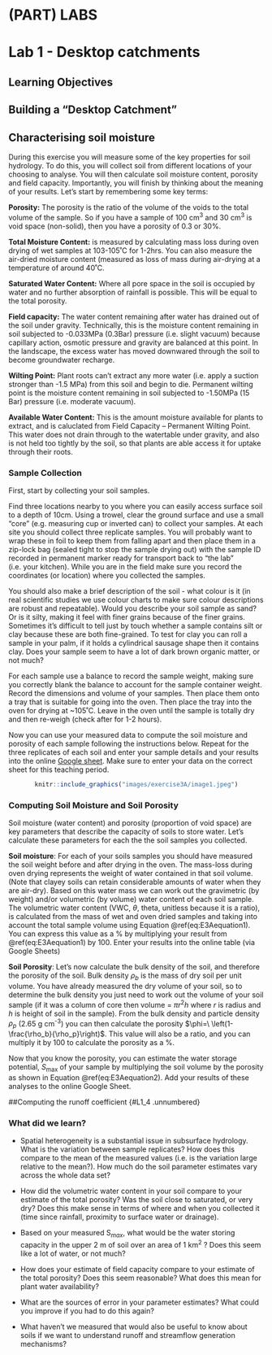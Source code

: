 # (PART) LABS {.unnumbered}

# Lab 1 - Desktop catchments {#L1 .unnumbered}

## Learning Objectives {#L1_1 .unnumbered}


## Building a "Desktop Catchment" {#L1_2 .unnumbered}



## Characterising soil moisture {#L1_3 .unnumbered}

During this exercise you will measure some of the key properties for soil hydrology. To do this, you will collect soil from different locations of your choosing to analyse. You will then calculate soil moisture content, porosity and field capacity. Importantly, you will finish by thinking about the meaning of your results. Let's start by remembering some key terms:

**Porosity:** The porosity is the ratio of the volume of the voids to the total volume of the sample. So if you have a sample of 100 cm^3^ and 30 cm^3^ is void space (non-solid), then you have a porosity of 0.3 or 30%.

**Total Moisture Content:** is measured by calculating mass loss during oven drying of wet samples at 103-105˚C for 1-2hrs. You can also measure the air-dried moisture content (measured as loss of mass during air-drying at a temperature of around 40˚C.

**Saturated Water Content:** Where all pore space in the soil is occupied by water and no further absorption of rainfall is possible. This will be equal to the total porosity.

**Field capacity:** The water content remaining after water has drained out of the soil under gravity. Technically, this is the moisture content remaining in soil subjected to -0.033MPa (0.3Bar) pressure (i.e. slight vacuum) because capillary action, osmotic pressure and gravity are balanced at this point. In the landscape, the excess water has moved downwared through the soil to become groundwater recharge.

**Wilting Point:**  Plant roots can’t extract any more water (i.e. apply a suction stronger than -1.5 MPa) from this soil and begin to die. Permanent wilting point is the moisture content remaining in soil subjected to -1.50MPa (15 Bar) pressure (i.e. moderate vacuum). 

**Available Water Content:** This is the amount moisture available for plants to extract, and is caluclated from Field Capacity – Permanent Wilting Point. This water does not drain through to the watertable under gravity, and also is not held too tightly by the soil, so that plants are able access it for uptake through their roots.  

### Sample Collection {#E3A_1 .unnumbered}

First, start by collecting your soil samples. 

Find three locations nearby to you where you can easily access surface soil to a depth of 10cm. Using a trowel, clear the ground surface and use a small "core" (e.g. measuring cup or inverted can) to collect your samples. At each site you should collect three replicate samples. You will probably want to wrap these in foil to keep them from falling apart and then place them in a zip-lock bag (sealed tight to stop the sample drying out) with the sample ID recorded in permanent marker ready for transport back to "the lab" (i.e. your kitchen). While you are in the field make sure you record the coordinates (or location) where you collected the samples.

You should also make a brief description of the soil - what colour is it (in real scientific studies we use colour charts to make sure colour descriptions are robust and repeatable). Would you describe your soil sample as sand? Or is it silty, making it feel with finer grains because of the finer grains. Sometimes it's difficult to tell just by touch whether a sample contains silt or clay because these are both fine-grained. To test for clay you can roll a sample in your palm, if it holds a cylindrical sausage shape then it contains clay. Does your sample seem to have a lot of dark brown organic matter, or not much?

For each sample use a balance to record the sample weight, making sure you correctly blank the balance to account for the sample container weight. Record the dimensions and volume of your samples. Then place them onto a tray that is suitable for going into the oven. Then place the tray into the oven for drying at \~105˚C. Leave in the oven until the sample is totally dry and then re-weigh (check after for 1-2 hours).

Now you can use your measured data to compute the soil moisture and porosity of each sample following the instructions below. Repeat for the three replicates of each soil and enter your sample details and your results into the online [Google sheet](https://docs.google.com/spreadsheets/d/1GgQBiI7hPVGUm3E9uXW8aHima0BIPgoXSg63Havb60o/edit#gid=0). Make sure to enter your data on the correct sheet for this teaching period.

<center>
```r
knitr::include_graphics("images/exercise3A/image1.jpeg")
```
</center>


### Computing Soil Moisture and Soil Porosity {#E3A_2 .unnumbered}

Soil moisture (water content) and porosity (proportion of void space) are key parameters that describe the capacity of soils to store water. Let's calculate these parameters for each the the soil samples you collected.

**Soil moisture**: For each of your soils samples you should have measured the soil weight before and after drying in the oven. The mass-loss during oven drying represents the weight of water contained in that soil volume. (Note that clayey soils can retain considerable amounts of water when they are air-dry). Based on this water mass we can work out the gravimetric (by weight) and/or volumetric (by volume) water content of each soil sample. The volumetric water content (VWC, $\theta$, theta, unitless because it is a ratio), is calculated from the mass of wet and oven dried samples and taking into account the total sample volume using Equation \@ref(eq:E3Aequation1). You can express this value as a % by multiplying your result from \@ref(eq:E3Aequation1) by 100. Enter your results into the online table (via Google Sheets)

<center>
```{=tex}
\begin{equation}
\theta=\frac{V_w}{V_T}=\frac{\left(M_{\text{sample}}-M_{\text{dry}}\right)}{V_T\ \rho_w}
(\#eq:E3Aequation1)
\end{equation}
```
</center>

**Soil Porosity**: Let's now calculate the bulk density of the soil, and therefore the porosity of the soil. Bulk density $\rho_b$ is the mass of dry soil per unit volume. You have already measured the dry volume of your soil, so to determine the bulk density you just need to work out the volume of your soil sample (if it was a column of core then volume = $\pi r^2 h$ where $r$ is radius and $h$ is height of soil in the sample). From the bulk density and particle density $\rho_p$ (2.65 g cm^-3^) you can then calculate the porosity $\phi=\ \left(1-\frac{\rho_b}{\rho_p}\right)$. This value will also be a ratio, and you can multiply it by 100 to calculate the porosity as a %.

Now that you know the porosity, you can estimate the water storage potential, $S_{\text{max}}$ of your sample by multiplying the soil volume by the porosity as shown in Equation \@ref(eq:E3Aequation2). Add your results of these analyses to the online Google Sheet.

<center>
```{=tex}
\begin{equation}
S_{max}=\ \phi{\ V}_{soil}
(\#eq:E3Aequation2)
\end{equation}
```
</center>

##Computing the runoff coefficient {#L1_4 .unnumbered}


### What did we learn? {#L1_5 .unnumbered}

-   Spatial heterogeneity is a substantial issue in subsurface hydrology. What is the variation between sample replicates? How does this compare to the mean of the measured values (i.e. is the variation large relative to the mean?). How much do the soil parameter estimates vary across the whole data set?

-   How did the volumetric water content in your soil compare to your estimate of the total porosity? Was the soil close to saturated, or very dry? Does this make sense in terms of where and when you collected it (time since rainfall, proximity to surface water or drainage).

-   Based on your measured S~*max*~, what would be the water storing capacity in the upper 2 m of soil over an area of 1 km^2^ ? Does this seem like a lot of water, or not much?

-   How does your estimate of field capacity compare to your estimate of the total porosity? Does this seem reasonable? What does this mean for plant water availability?

-   What are the sources of error in your parameter estimates? What could you improve if you had to do this again?

-   What haven't we measured that would also be useful to know about soils if we want to understand runoff and streamflow generation mechanisms?
